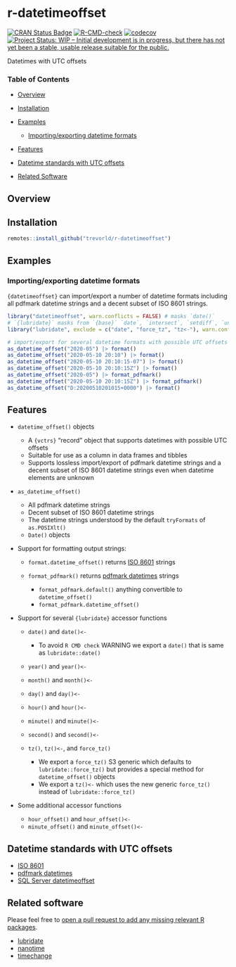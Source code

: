 # r-datetimeoffset

[![CRAN Status Badge](https://www.r-pkg.org/badges/version/datetimeoffset)](https://cran.r-project.org/package=datetimeoffset)
[![R-CMD-check](https://github.com/trevorld/r-datetimeoffset/workflows/R-CMD-check/badge.svg)](https://github.com/trevorld/r-datetimeoffset/actions)
[![codecov](https://codecov.io/github/trevorld/r-datetimeoffset/branch/main/graph/badge.svg)](https://codecov.io/github/trevorld/r-datetimeoffset)
[![Project Status: WIP – Initial development is in progress, but there has not yet been a stable, usable release suitable for the public.](https://www.repostatus.org/badges/latest/wip.svg)](https://www.repostatus.org/#wip)

Datetimes with UTC offsets

### Table of Contents

* [Overview](#overview)
* [Installation](#installation)
* [Examples](#examples)

  + [Importing/exporting datetime formats](#formats)

* [Features](#features)
* [Datetime standards with UTC offsets](#standards)
* [Related Software](#similar)

## <a name="overview">Overview</a>

## <a name="installation">Installation</a>

```r
remotes::install_github("trevorld/r-datetimeoffset")
```

## <a name="examples">Examples</a>

### <a name="formats">Importing/exporting datetime formats</a>

`{datetimeoffset}` can import/export a number of datetime formats including
all pdfmark datetime strings and a decent subset of ISO 8601 strings.

```r
library("datetimeoffset", warn.conflicts = FALSE) # masks `date()`
# `{lubridate}` masks from `{base}` `date`, `intersect`, `setdiff`, `union`
library("lubridate", exclude = c("date", "force_tz", "tz<-"), warn.conflicts = FALSE)

# import/export for several datetime formats with possible UTC offsets
as_datetime_offset("2020-05") |> format()
as_datetime_offset("2020-05-10 20:10") |> format()
as_datetime_offset("2020-05-10 20:10:15-07") |> format()
as_datetime_offset("2020-05-10 20:10:15Z") |> format()
as_datetime_offset("2020-05") |> format_pdfmark()
as_datetime_offset("2020-05-10 20:10:15Z") |> format_pdfmark()
as_datetime_offset("D:20200510201015+0000") |> format()
```

## <a name="features">Features</a>

* `datetime_offset()` objects
 
  + A `{vctrs}` "record" object that supports datetimes with possible UTC offsets
  + Suitable for use as a column in data frames and tibbles
  + Supports lossless import/export of pdfmark datetime strings and a decent subset of 
    ISO 8601 datetime strings even when datetime elements are unknown

* `as_datetime_offset()`

  + All pdfmark datetime strings
  + Decent subset of ISO 8601 datetime strings
  + The datetime strings understood by the default `tryFormats` of `as.POSIXlt()`
  + `Date()` objects

* Support for formatting output strings:

    + `format.datetime_offset()` returns [ISO 8601](https://en.wikipedia.org/wiki/ISO_8601#Combined_date_and_time_representations) strings
    + `format_pdfmark()` returns [pdfmark datetimes](https://opensource.adobe.com/dc-acrobat-sdk-docs/library/pdfmark/pdfmark_Basic.html#document-info-dictionary-docinfo) strings

      - `format_pdfmark.default()` anything convertible to `datetime_offset()`
      - `format_pdfmark.datetime_offset()`

* Support for several `{lubridate}` accessor functions

  + `date()` and `date()<-`

    - To avoid `R CMD check` WARNING we export a `date()` that is same as `lubridate::date()`

  + `year()` and `year()<-`
  + `month()` and `month()<-`
  + `day()` and `day()<-`
  + `hour()` and `hour()<-`
  + `minute()` and `minute()<-`
  + `second()` and `second()<-`
  + `tz()`, `tz()<-`, and `force_tz()`

    - We export a `force_tz()` S3 generic which defaults to `lubridate::force_tz()`
      but provides a special method for `datetime_offset()` objects
    - We export a `tz()<-` which uses the new generic `force_tz()`
      instead of `lubridate::force_tz()`

* Some additional accessor functions

  + `hour_offset()` and `hour_offset()<-`
  + `minute_offset()` and `minute_offset()<-`

## <a name="standards">Datetime standards with UTC offsets</a>

* [ISO 8601](https://en.wikipedia.org/wiki/ISO_8601#Combined_date_and_time_representations)
* [pdfmark datetimes](https://opensource.adobe.com/dc-acrobat-sdk-docs/library/pdfmark/pdfmark_Basic.html#document-info-dictionary-docinfo)
* [SQL Server datetimeoffset](https://learn.microsoft.com/en-us/sql/t-sql/data-types/datetimeoffset-transact-sql?view=sql-server-ver16)

## <a name="similar">Related software</a>

Please feel free to [open a pull request to add any missing relevant R packages](https://github.com/trevorld/r-datetimeoffset/edit/main/README.Rmd).

* [lubridate](https://lubridate.tidyverse.org/index.html)
* [nanotime](https://eddelbuettel.github.io/nanotime)
* [timechange](https://github.com/vspinu/timechange/)
